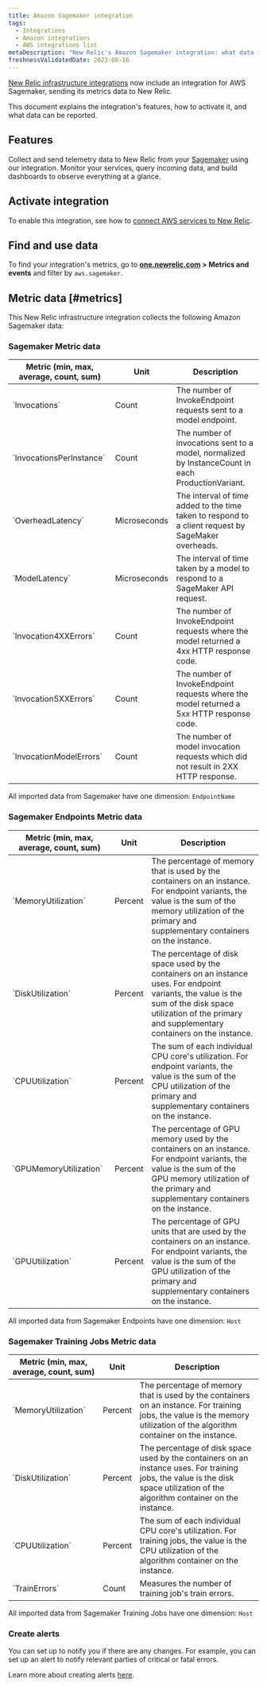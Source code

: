 ```yaml
---
title: Amazon Sagemaker integration
tags:
  - Integrations
  - Amazon integrations
  - AWS integrations list
metaDescription: "New Relic's Amazon Sagemaker integration: what data it reports and how to enable it."
freshnessValidatedDate: 2023-08-16
---
```


[New Relic infrastructure integrations](/docs/infrastructure/integrations-getting-started/getting-started/introduction-infrastructure-integrations) now include an integration for AWS Sagemaker, sending its metrics data to New Relic.

This document explains the integration's features, how to activate it, and what data can be reported.

## Features

Collect and send telemetry data to New Relic from your [Sagemaker](https://aws.amazon.com/sagemaker/) using our integration. Monitor your services, query incoming data, and build dashboards to observe everything at a glance.

## Activate integration

To enable this integration, see how to [connect AWS services to New Relic](/docs/infrastructure/amazon-integrations/connect/aws-metric-stream-setup/).

## Find and use data

To find your integration's metrics, go to <DoNotTranslate>**[one.newrelic.com](https://one.newrelic.com/all-capabilities) > Metrics and events**</DoNotTranslate> and filter by `aws.sagemaker`.

## Metric data [#metrics]

This New Relic infrastructure integration collects the following Amazon Sagemaker data:

### Sagemaker Metric data

<table>
   <thead>
      <tr>
         <th style={{ width: "220px" }}>
         Metric (min, max, average, count, sum)  
         </th>
         <th>
            Unit  
         </th>
         <th>
            Description
         </th>
      </tr>
   </thead>
   <tbody>
      <tr>
         <td>
            `Invocations`
         </td>
         <td>
            Count
         </td>
         <td>
            The number of InvokeEndpoint requests sent to a model endpoint.
         </td>
      </tr>
      <tr>
         <td>
            `InvocationsPerInstance`
         </td>
         <td>
            Count
         </td>
         <td>
            The number of invocations sent to a model, normalized by InstanceCount in each ProductionVariant.
         </td>
      </tr>
      <tr>
         <td>
            `OverheadLatency`
         </td>
         <td>
            Microseconds
         </td>
         <td>
            The interval of time added to the time taken to respond to a client request by SageMaker overheads.
         </td>
      </tr>
      <tr>
         <td>
            `ModelLatency`
         </td>
         <td>
            Microseconds
         </td>
         <td>
            The interval of time taken by a model to respond to a SageMaker API request.
         </td>
      </tr>
      <tr>
         <td>
            `Invocation4XXErrors`
         </td>
         <td>
            Count
         </td>
         <td>
            The number of InvokeEndpoint requests where the model returned a 4xx HTTP response code.
         </td>
      </tr>
      <tr>
         <td>
            `Invocation5XXErrors`
         </td>
         <td>
            Count
         </td>
         <td>
            The number of InvokeEndpoint requests where the model returned a 5xx HTTP response code.
         </td>
      </tr>
      <tr>
         <td>
            `InvocationModelErrors`
         </td>
         <td>
            Count
         </td>
         <td>
            The number of model invocation requests which did not result in 2XX HTTP response.
         </td>
      </tr>
   </tbody>
</table>

All imported data from Sagemaker have one dimension: `EndpointName`

### Sagemaker Endpoints Metric data

<table>
   <thead>
      <tr>
         <th style={{ width: "220px" }}>
         Metric (min, max, average, count, sum)  
         </th>
         <th>
            Unit  
         </th>
         <th>
            Description
         </th>
      </tr>
   </thead>
   <tbody>
      <tr>
         <td>
            `MemoryUtilization`
         </td>
         <td>
            Percent
         </td>
         <td>
            The percentage of memory that is used by the containers on an instance. For endpoint variants, the value is the sum of the memory utilization of the primary and supplementary containers on the instance.
         </td>
      </tr>
      <tr>
         <td>
            `DiskUtilization`
         </td>
         <td>
            Percent
         </td>
         <td>
            The percentage of disk space used by the containers on an instance uses. For endpoint variants, the value is the sum of the disk space utilization of the primary and supplementary containers on the instance.
         </td>
      </tr>
      <tr>
         <td>
            `CPUUtilization`
         </td>
         <td>
            Percent
         </td>
         <td>
            The sum of each individual CPU core's utilization. For endpoint variants, the value is the sum of the CPU utilization of the primary and supplementary containers on the instance.
         </td>
      </tr>
      <tr>
         <td>
            `GPUMemoryUtilization`
         </td>
         <td>
            Percent
         </td>
         <td>
            The percentage of GPU memory used by the containers on an instance. For endpoint variants, the value is the sum of the GPU memory utilization of the primary and supplementary containers on the instance.
         </td>
      </tr>
      <tr>
         <td>
            `GPUUtilization`
         </td>
         <td>
            Percent
         </td>
         <td>
            The percentage of GPU units that are used by the containers on an instance. For endpoint variants, the value is the sum of the GPU utilization of the primary and supplementary containers on the instance.
         </td>
      </tr>
   </tbody>
</table>

All imported data from Sagemaker Endpoints have one dimension: `Host`

### Sagemaker Training Jobs Metric data

<table>
   <thead>
      <tr>
         <th style={{ width: "220px" }}>
         Metric (min, max, average, count, sum)  
         </th>
         <th>
            Unit  
         </th>
         <th>
            Description
         </th>
      </tr>
   </thead>
   <tbody>
      <tr>
         <td>
            `MemoryUtilization`
         </td>
         <td>
            Percent
         </td>
         <td>
            The percentage of memory that is used by the containers on an instance. For training jobs, the value is the memory utilization of the algorithm container on the instance.
         </td>
      </tr>
      <tr>
         <td>
            `DiskUtilization`
         </td>
         <td>
            Percent
         </td>
         <td>
            The percentage of disk space used by the containers on an instance uses. For training jobs, the value is the disk space utilization of the algorithm container on the instance.
         </td>
      </tr>
      <tr>
         <td>
            `CPUUtilization`
         </td>
         <td>
            Percent
         </td>
         <td>
            The sum of each individual CPU core's utilization. For training jobs, the value is the CPU utilization of the algorithm container on the instance.
         </td>
      </tr>
      <tr>
         <td>
            `TrainErrors`
         </td>
         <td>
            Count
         </td>
         <td>
            Measures the number of training job's train errors.
         </td>
      </tr>
   </tbody>
</table>

All imported data from Sagemaker Training Jobs have one dimension: `Host`

### Create alerts

You can set up <InlinePopover type="alerts" /> to notify you if there are any changes. For example, you can set up an alert to notify relevant parties of critical or fatal errors.

Learn more about creating alerts [here](/docs/alerts-applied-intelligence/new-relic-alerts/learn-alerts/introduction-alerts/).
